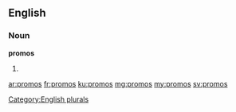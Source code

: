 ==English==

===Noun===
'''promos'''

# {{plural of|promo}}

[[Category:English plurals]]

[[ar:promos]]
[[fr:promos]]
[[ku:promos]]
[[mg:promos]]
[[my:promos]]
[[sv:promos]]